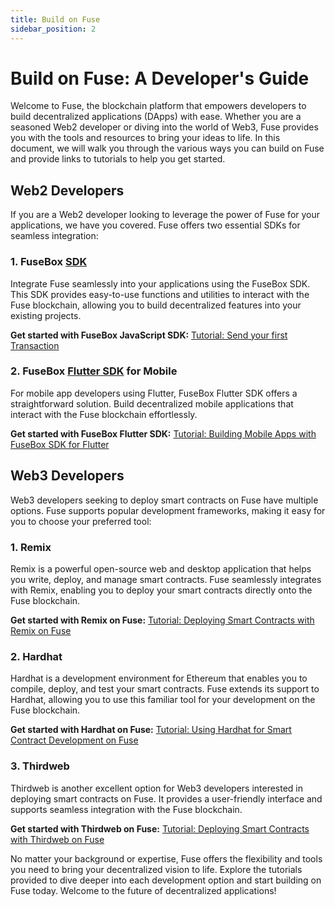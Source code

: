 ```yaml
---
title: Build on Fuse
sidebar_position: 2
---
```


# Build on Fuse: A Developer's Guide

Welcome to Fuse, the blockchain platform that empowers developers to build decentralized applications (DApps) with ease. Whether you are a seasoned Web2 developer or diving into the world of Web3, Fuse provides you with the tools and resources to bring your ideas to life. In this document, we will walk you through the various ways you can build on Fuse and provide links to tutorials to help you get started.

## Web2 Developers

If you are a Web2 developer looking to leverage the power of Fuse for your applications, we have you covered. Fuse offers two essential SDKs for seamless integration:

### 1. FuseBox [SDK](../../fuse-box/sdk)

Integrate Fuse seamlessly into your applications using the FuseBox SDK. This SDK provides easy-to-use functions and utilities to interact with the Fuse blockchain, allowing you to build decentralized features into your existing projects.

**Get started with FuseBox JavaScript SDK:**
[Tutorial: Send your first Transaction](../../fuse-box/tutorials/send-your-first-transaction)

### 2. FuseBox [Flutter SDK](../../fuse-box/sdk/installation-and-setup?platform=flutter) for Mobile

For mobile app developers using Flutter, FuseBox Flutter SDK offers a straightforward solution. Build decentralized mobile applications that interact with the Fuse blockchain effortlessly.

**Get started with FuseBox Flutter SDK:**
[Tutorial: Building Mobile Apps with FuseBox SDK for Flutter](https://pub.dev/packages/fuse_wallet_sdk)

## Web3 Developers

Web3 developers seeking to deploy smart contracts on Fuse have multiple options. Fuse supports popular development frameworks, making it easy for you to choose your preferred tool:

### 1. Remix

Remix is a powerful open-source web and desktop application that helps you write, deploy, and manage smart contracts. Fuse seamlessly integrates with Remix, enabling you to deploy your smart contracts directly onto the Fuse blockchain.

**Get started with Remix on Fuse:**
[Tutorial: Deploying Smart Contracts with Remix on Fuse](./using-remix-and-metamask)

### 2. Hardhat

Hardhat is a development environment for Ethereum that enables you to compile, deploy, and test your smart contracts. Fuse extends its support to Hardhat, allowing you to use this familiar tool for your development on the Fuse blockchain.

**Get started with Hardhat on Fuse:**
[Tutorial: Using Hardhat for Smart Contract Development on Fuse](#)

### 3. Thirdweb

Thirdweb is another excellent option for Web3 developers interested in deploying smart contracts on Fuse. It provides a user-friendly interface and supports seamless integration with the Fuse blockchain.

**Get started with Thirdweb on Fuse:**
[Tutorial: Deploying Smart Contracts with Thirdweb on Fuse](#)

No matter your background or expertise, Fuse offers the flexibility and tools you need to bring your decentralized vision to life. Explore the tutorials provided to dive deeper into each development option and start building on Fuse today. Welcome to the future of decentralized applications!
